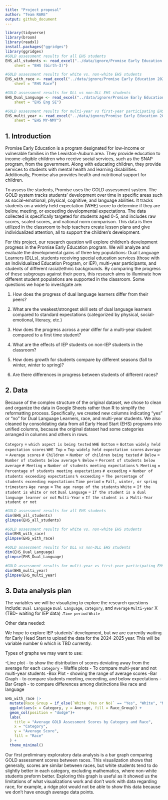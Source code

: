 ```yaml
---
title: "Project proposal"
author: "Team RARE"
output: github_document
---
```


```r
library(tidyverse)
library(broom)
library(readxl)
install.packages("ggridges")
library(ggridges)
#GOLD assessment results for all EHS students
EHS_all_students <- read_excel("../data/ignore/Promise Early Education 2024-2025 Data- CLEAN.xlsx", 
    sheet = "EHS (birth-3)")

#GOLD assessment results for white vs. non-white EHS students
EHS_with_race <- read_excel("../data/ignore/Promise Early Education 2024-2025 Data- CLEAN.xlsx", 
    sheet = "EHS Race")

#GOLD assessment results for DLL vs non-DLL EHS students
EHS_Dual_Language <- read_excel("../data/ignore/Promise Early Education 2024-2025 Data- CLEAN.xlsx", 
    sheet = "EHS Eng SE")

#GOLD assessment results for multi-year vs first-year participating EHS students
EHS_multi_year <- read_excel("../data/ignore/Promise Early Education 2024-2025 Data- CLEAN.xlsx", 
    sheet = "EHS MY-NMY")
```

## 1. Introduction

Promise Early Education is a program designated for low-income or vulnerable families in the Lewiston-Auburn area. They provide education to income-eligible children who receive social services, such as the SNAP program, from the government. Along with educating children, they provide services to students with mental health and learning disabilities. Additionally, Promise also provides health and nutritional support for children. 

To assess the students, Promise uses the GOLD assessment system. The GOLD system tracks students' development over time in specific areas such as social-emotional, physical, cognitive, and language abilities. It tracks students on a widely held expectation (WHE) score to determine if they are below, meeting, or exceeding developmental expectations. The data collected is specifically targeted for students aged 0-5, and includes raw scores, scaled scores, and national norm comparison. This data is then utilized in the classroom to help teachers create lesson plans and give individualized attention, all to support the children’s development. 

For this project, our research question will explore children's development progress in the Promise Early Education program. We will analyze and evaluate the developmental gains of three key populations: Dual Language Learners (DLLs), students receiving special education services (those with an Individualized Education Program, or IEP), multi-year participants, and students of different racial/ethnic backgrounds. By comparing the progress of these subgroups against their peers, this research aims to illuminate how different student populations are supported in the classroom. Some questions we hope to investigate are: 

1. How does the progress of dual language learners differ from their peers?

2. What are the weakest/strongest skill sets of dual language learners compared to standard expectations (categorized by physical, social-emotional, literacy, etc.)

3. How does the progress across a year differ for a multi-year student compared to a first time student?

4. What are the effects of IEP students on non-IEP students in the classroom?

5. How does growth for students compare by different seasons (fall to winter, winter to spring)? 

6. Are there differences in progress between students of different races?



## 2. Data

Because of the complex structure of the original dataset, we chose to clean and organize the data in Google Sheets rather than R to simplify the reformatting process. Specifically, we created new columns indicating “yes” or “no” for Dual Language Learners, race, and multi-year students. We also cleaned by consolidating data from all Early Head Start (EHS) programs into unified columns, because the original dataset had some categories arranged in columns and others in rows.


`Category` = `which aspect is being tested` 
`WHE Bottom` = `Bottom widely held expectation scores`
`WHE Top` = `Top widely held expectation scores` 
`Average` = `Average scores` 
`# Children` = `Number of children being tested` 
`# Below` = `Number of students below average`
`% Below` = `Percent of students below average`
`# Meeting` = `Number of students meeting expectations` 
`% Meeting` = `Percentage of students meeting expectations` 
` # exceeding` = `Number of students exceeding expectations` 
`% exceeding` = `The percentage of students exceeding expectations`
`Time period` = `Fall, winter, or spring trimesters` 
`Age range` = `The age range of the students` 
`White` = `If the student is white or not`
`Dual Language` = `If the student is a dual language learner or not` 
`Multi-Year` = `If the student is a Multi-Year student or not` 


```r

#GOLD assessment results for all EHS students
dim(EHS_all_students)
glimpse(EHS_all_students)

```
```r
#GOLD assessment results for white vs. non-white EHS students
dim(EHS_with_race)
glimpse(EHS_with_race)
```

```r
#GOLD assessment results for DLL vs non-DLL EHS students
dim(EHS_Dual_Language)
glimpse(EHS_Dual_Language)
```

```r
#GOLD assessment results for multi-year vs first-year participating EHS students
dim(EHS_multi_year)
glimpse(EHS_multi_year)
```

## 3. Data analysis plan

The variables we will be visualizing to explore the research questions include:
`Dual Language`
`Dual Language`, `category`, and `Average`
`Multi-year`
X (TBD- waiting for IEP data)
.`Time period` 
`White`

Other data needed:

We hope to explore IEP students' development, but we are currently waiting for Early Head Start to upload the data for the 2024-2025 year. This will be variable number 6 which is TBD currently. 

Types of graphs we may want to use:

-Line plot - to show the distribution of scores deviating away from the average for each `category`
- Waffle plots - To compare multi-year and not multi-year students 
-Box Plot - showing the range of average scores
-Bar Graph - to compare students meeting, exceeding, and below expectations 
- Bar Graph - to compare differences among distinctions like race and language


```r
EHS_with_race |>
  mutate(Race_Group = if_else(`White (Yes or No)` == "Yes", "White", "Non-White")) |>
  ggplot(aes(x = Category, y = Average, fill = Race_Group)) +
  geom_col(position = "dodge")+
  labs(
    title = "Average GOLD Assessment Scores by Category and Race",
    x = "Category",
    y = "Average Score",
    fill = "Race"
  ) +
  theme_minimal() 
```
Our first preliminary exploratory data analysis is a bar graph comparing GOLD assessment scores between races. This visualization shows that generally, scores are similar between races, but white students tend to do slightly better in each category, excluding mathematics, where non-white students preform better. Exploring this graph is useful as it showed us the limitations of what visualizations work and don't work with data regarding race, for example, a ridge plot would not be able to show this data because we don't have enough average data points.
